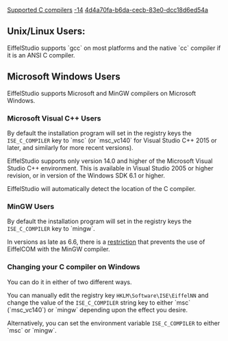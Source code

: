 [[Property:title|Supported C compilers]]
[[Property:weight|-14]]
[[Property:uuid|4d4a70fa-b6da-cecb-83e0-dcc18d6ed54a]]
==Unix/Linux Users:==

EiffelStudio supports `gcc` on most platforms and the native `cc` compiler if it is an ANSI C compiler.


==Microsoft Windows Users==

EiffelStudio supports Microsoft and MinGW compilers on Microsoft Windows.

===Microsoft Visual C++ Users===

By default the installation program will set in the registry keys the <code lang="text">ISE_C_COMPILER</code> key to `msc` (or `msc_vc140` for Visual Studio C++ 2015 or later, and similarly for more recent versions).

EiffelStudio supports only version 14.0 and higher of the Microsoft Visual Studio C++ environment. This is available in Visual Studio 2005 or higher revision, or in version of the Windows SDK 6.1 or higher.

EiffelStudio will automatically detect the location of the C compiler.

===MinGW Users===

By default the installation program will set in the registry keys the <code lang="text">ISE_C_COMPILER</code> key to `mingw`.

In versions as late as 6.6, there is a [[EiffelCOM Wizard Guided Tour|restriction]] that prevents the use of EiffelCOM with the MinGW compiler.

===Changing your C compiler on Windows===

You can do it in either of two different ways. 

You can manually edit the registry key <code lang="text">HKLM\Software\ISE\EiffelNN</code> and change the value of the <code lang="text">ISE_C_COMPILER</code> string key to either `msc` (`msc_vc140`) or `mingw` depending upon the effect you desire.

Alternatively, you can set the environment variable <code lang="text">ISE_C_COMPILER</code> to either `msc` or `mingw`.




